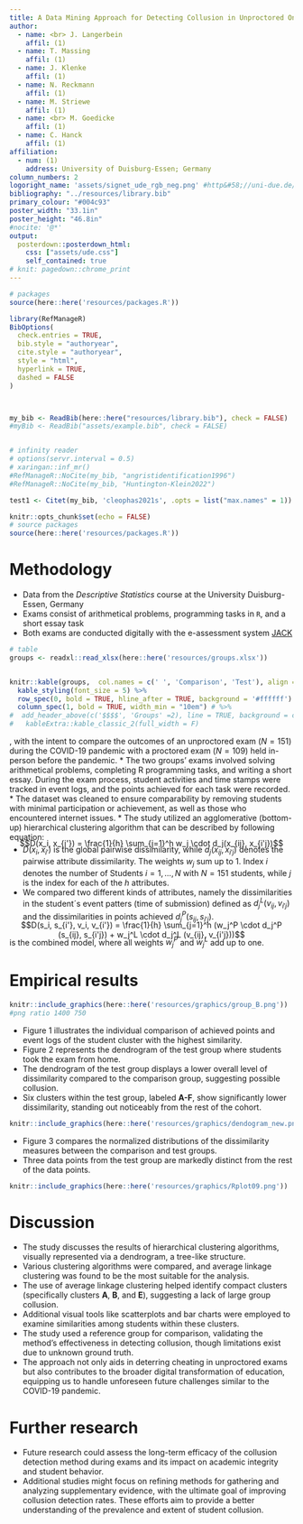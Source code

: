 ```yaml
---
title: A Data Mining Approach for Detecting Collusion in Unproctored Online Exams
author:
  - name: <br> J. Langerbein
    affil: (1)
  - name: T. Massing
    affil: (1)
  - name: J. Klenke
    affil: (1)
  - name: N. Reckmann
    affil: (1)
  - name: M. Striewe
    affil: (1)
  - name: <br> M. Goedicke 
    affil: (1) 
  - name: C. Hanck
    affil: (1)
affiliation:
  - num: (1)
    address: University of Duisburg-Essen; Germany
column_numbers: 2
logoright_name: 'assets/signet_ude_rgb_neg.png' #http&#58;//uni-due.de/imperia/md/images/offen_im_denken/signet_ude_rgb_neg.png
bibliography: "../resources/library.bib"
primary_colour: "#004c93"
poster_width: "33.1in"
poster_height: "46.8in"
#nocite: '@*'
output:  
  posterdown::posterdown_html:
    css: ["assets/ude.css"]
    self_contained: true
# knit: pagedown::chrome_print
---
```


```r
# packages
source(here::here('resources/packages.R'))

library(RefManageR)
BibOptions(
  check.entries = TRUE,
  bib.style = "authoryear",
  cite.style = "authoryear",
  style = "html",
  hyperlink = TRUE,
  dashed = FALSE
)



my_bib <- ReadBib(here::here("resources/library.bib"), check = FALSE)
#myBib <- ReadBib("assets/example.bib", check = FALSE)


# infinity reader
# options(servr.interval = 0.5)
# xaringan::inf_mr()
#RefManageR::NoCite(my_bib, "angristidentification1996")
#RefManageR::NoCite(my_bib, "Huntington-Klein2022")

test1 <- Citet(my_bib, 'cleophas2021s', .opts = list("max.names" = 1))


```



```r
knitr::opts_chunk$set(echo = FALSE)
# source packages
source(here::here('resources/packages.R'))
```

# Methodology

* Data from the *Descriptive Statistics* course at the University Duisburg-Essen, Germany
* Exams consist of arithmetical problems, programming tasks in `R`, and a short essay task
* Both exams are conducted digitally with the e-assessment system [JACK](https://www.uni-due.de/zim/services/jack.php)


```r
# table  
groups <- readxl::read_xlsx(here::here('resources/groups.xlsx'))


knitr::kable(groups,  col.names = c(' ', 'Comparison', 'Test'), align = ('lcc')) %>%
  kable_styling(font_size = 5) %>%
  row_spec(0, bold = TRUE, hline_after = TRUE, background = '#ffffff') %>%
  column_spec(1, bold = TRUE, width_min = "10em") # %>%
#  add_header_above(c('$$$$', 'Groups' =2), line = TRUE, background = c('#ffffff', '#ffffff'))
#   kableExtra::kable_classic_2(full_width = F)


```


, with the intent to compare the outcomes of an unproctored exam ($N=151$) during the COVID-19 pandemic with a proctored exam ($N=109$) held in-person before the pandemic.
* The two groups' exams involved solving arithmetical problems, completing R programming tasks, and writing a short essay. During the exam process, student activities and time stamps were tracked in event logs, and the points achieved for each task were recorded.
* The dataset was cleaned to ensure comparability by removing students with minimal participation or achievement, as well as those who encountered internet issues.
* The study utilized an agglomerative (bottom-up) hierarchical clustering  algorithm that can be described by following equation:


<div style="margin-top: -20px;">
$$D(x_i, x_{i'}) = \frac{1}{h} \sum_{j=1}^h w_j \cdot d_j(x_{ij}, x_{i'j})$$
</div>
<div style="margin-top: -20px;">
</div>

* $D(x_i, x_{i'})$ is the global pairwise dissimilarity, while $d_j(x_{ij}, x_{i'j})$ denotes the pairwise attribute dissimilarity. The weights $w_j$ sum up to 1. Index $i$ denotes the number of Students $i = 1, ..., N$ with $N = 151$ students, while $j$ is the index for each of the $h$ attributes.
* We compared two different kinds of attributes, namely the dissimilarities in the student´s event patters (time of submission) defined as $d_j^L(v_{ij}, v_{i'j})$ and the dissimilarities in points achieved $d_j^P(s_{ij}, s_{i'j})$.


<div style="margin-top: -20px;">

$$D(s_i, s_{i'}, v_i, v_{i'}) = \frac{1}{h} \sum_{j=1}^h (w_j^P \cdot d_j^P (s_{ij}, s_{i'j}) + w_j^L \cdot d_j^L (v_{ij}, v_{i'j}))$$

</div>

<div style="margin-top: -20px;">
is the combined model, where all weights $w_j^P$ and $w_j^L$ add up to one.
</div>



# Empirical results


```r

knitr::include_graphics(here::here('resources/graphics/group_B.png'))
#png ratio 1400 750

```

* Figure 1 illustrates the individual comparison of achieved points and event logs of the student cluster with the highest similarity.
* Figure 2 represents the dendrogram of the test group where students took the exam from home.
* The dendrogram of the test group displays a lower overall level of dissimilarity compared to the comparison group, suggesting possible collusion.
* Six clusters within the test group, labeled <strong>A-F</strong>, show significantly lower dissimilarity, standing out noticeably from the rest of the cohort.



```r

knitr::include_graphics(here::here('resources/graphics/dendogram_new.png'))

```



* Figure 3 compares the normalized distributions of the dissimilarity measures between the comparison and test groups.
* Three data points from the test group are markedly distinct from the rest of the data points.


```r

knitr::include_graphics(here::here('resources/graphics/Rplot09.png'))

```

# Discussion

* The study discusses the results of hierarchical clustering algorithms, visually represented via a dendrogram, a tree-like structure.
* Various clustering algorithms were compared, and average linkage clustering was found to be the most suitable for the analysis.
* The use of average linkage clustering helped identify compact clusters (specifically clusters **A**, **B**, and **E**), suggesting a lack of large group collusion.
* Additional visual tools like scatterplots and bar charts were employed to examine similarities among students within these clusters.
* The study used a reference group for comparison, validating the method's effectiveness in detecting collusion, though limitations exist due to unknown ground truth.
* The approach not only aids in deterring cheating in unproctored exams but also contributes to the broader digital transformation of education, equipping us to handle unforeseen future challenges similar to the COVID-19 pandemic.


# Further research

* Future research could assess the long-term efficacy of the collusion detection method during exams and its impact on academic integrity and student behavior.
* Additional studies might focus on refining methods for gathering and analyzing supplementary evidence, with the ultimate goal of improving collusion detection rates. These efforts aim to provide a better understanding of the prevalence and extent of student collusion.

<!--
# References


<font size="6"> 

```r
#test_bib <- Citet(my_bib, 'hollister2009proctored', .opts = list("max.names" = 2))
PrintBibliography(my_bib, .opts = list(style = "text", "max.names" = 100), start = 1)
```

</font>

<div id="refs"></div>

-->

